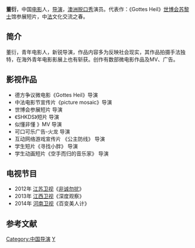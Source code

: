 {{Multiple issues|
{{BLP unsourced}}
{{Copyedit|time=2020-01-10T01:57:24+00:00}}
}}
'''董衍'''，中国[[电影|电影]]人，[[导演|导演]]，[[澳洲|澳洲]][[脱口秀|脱口秀]]演员。代表作：《Gottes Heil》[[世博会|世博会]][[苏黎士|苏黎士]]馆参展短片，中[[法国|法]]文化交流之春。

== 简介 ==
董衍，青年电影人，新锐导演，作品内容多为反映社会现实，其作品拍摄手法独特，在海外青年电影影展上也有斩获。创作有数部微电影作品及MV、广告。

== 影视作品 ==
*  德方争议微电影《Gottes Heil》导演
*  中法电影节宣传片《picture mosaic》导演
*  世博会参展短片 导演
*  《SHKDS》短片 导演
*  似懂非懂 》MV 导演
*  可口可乐广告-火龙 导演
*  互动网络游戏宣传片 《公主防线》 导演
*  学生短片《寻找小胖》 导演
*  学生动画短片《空手而归的音乐家》 导演

== 电视节目 ==
*2012年 [[江苏卫视|江苏卫视]]《[[非诚勿扰|非诚勿扰]]》
*2013年 [[江西卫视|江西卫视]]《深度观察》
*2014年 [[河南卫视|河南卫视]]《百变美人计》

== 参考文献 ==


[[Category:中国导演|Category:中国导演]]
[[Category:董姓|Y]]
{{中国人物小作品}}